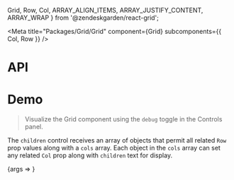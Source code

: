  Grid,
  Row,
  Col,
  ARRAY_ALIGN_ITEMS,
  ARRAY_JUSTIFY_CONTENT,
  ARRAY_WRAP
} from '@zendeskgarden/react-grid';

<Meta title="Packages/Grid/Grid" component={Grid} subcomponents={{ Col, Row }} />

# API

<ArgsTable />

# Demo

> Visualize the Grid component using the `debug` toggle in the Controls panel.

The `children` control receives an array of objects that permit all related
`Row` prop values along with a `cols` array. Each object in the `cols` array can
set any related `Col` prop along with `children` text for display.

<Canvas>
  <Story
    name="Grid"
    args={{ columns: 12, gutters: 'md', rows: ROWS }}
    argTypes={{
      rows: { name: 'children' },
      alignItems: {
        control: { type: 'select', options: ARRAY_ALIGN_ITEMS },
        table: { category: 'Row' }
      },
      alignItemsXs: {
        control: { type: 'select', options: ARRAY_ALIGN_ITEMS },
        table: { category: 'Row' }
      },
      alignItemsSm: {
        control: { type: 'select', options: ARRAY_ALIGN_ITEMS },
        table: { category: 'Row' }
      },
      alignItemsMd: {
        control: { type: 'select', options: ARRAY_ALIGN_ITEMS },
        table: { category: 'Row' }
      },
      alignItemsLg: {
        control: { type: 'select', options: ARRAY_ALIGN_ITEMS },
        table: { category: 'Row' }
      },
      alignItemsXl: {
        control: { type: 'select', options: ARRAY_ALIGN_ITEMS },
        table: { category: 'Row' }
      },
      justifyContent: {
        control: { type: 'select', options: ARRAY_JUSTIFY_CONTENT },
        table: { category: 'Row' }
      },
      justifyContentXs: {
        control: { type: 'select', options: ARRAY_JUSTIFY_CONTENT },
        table: { category: 'Row' }
      },
      justifyContentSm: {
        control: { type: 'select', options: ARRAY_JUSTIFY_CONTENT },
        table: { category: 'Row' }
      },
      justifyContentMd: {
        control: { type: 'select', options: ARRAY_JUSTIFY_CONTENT },
        table: { category: 'Row' }
      },
      justifyContentLg: {
        control: { type: 'select', options: ARRAY_JUSTIFY_CONTENT },
        table: { category: 'Row' }
      },
      justifyContentXl: {
        control: { type: 'select', options: ARRAY_JUSTIFY_CONTENT },
        table: { category: 'Row' }
      },
      wrap: {
        control: { type: 'select', options: ARRAY_WRAP },
        table: { category: 'Row' }
      },
      wrapXs: {
        control: { type: 'select', options: ARRAY_WRAP },
        table: { category: 'Row' }
      },
      wrapSm: {
        control: { type: 'select', options: ARRAY_WRAP },
        table: { category: 'Row' }
      },
      wrapMd: {
        control: { type: 'select', options: ARRAY_WRAP },
        table: { category: 'Row' }
      },
      wrapLg: {
        control: { type: 'select', options: ARRAY_WRAP },
        table: { category: 'Row' }
      },
      wrapXl: {
        control: { type: 'select', options: ARRAY_WRAP },
        table: { category: 'Row' }
      }
    }}
    parameters={{
      design: {
        allowFullscreen: true,
        type: 'figma',
        url: 'https://www.figma.com/file/6g87L4FdKZTA3knt3Rsfdx/Garden?node-id=102%3A108'
      }
    }}
  >
    {args => <GridStory {...args} />}
  </Story>
</Canvas>
